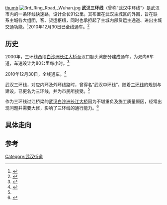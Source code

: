 [[file:wuhan_ring_roads.png|thumb]]
[[File:3rd_Ring_Road,_Wuhan.jpg|thumb]]
'''武汉三环线'''（曾称“武汉中环线”）是武汉市内的一条环线快速路，设计全长91公里。其布置在武汉主城区的外围，旨在联系主城各大组团，客、货运枢纽，同时也承担起了主城内部货运主通道、进出主城交通功能。<ref name="武汉市交通环线权威发布">{{cite web | url=http://www.whplan.cn/story/story_13.asp | title=武汉市交通环线权威发布 | accessdate=2012-01-22 | archive-date=2019-01-02 | archive-url=https://web.archive.org/web/20190102050955/http://www.whplan.cn/story/story_13.asp | dead-url=yes }}</ref>2010年12月30日已全线通车。<ref name="武汉三环线明天全线通车">{{cite web | url=http://news.163.com/10/1229/01/6P1J7HII00014AED.html | title=武汉三环线明天全线通车 | accessdate=2012-01-22 | archive-url=https://web.archive.org/web/20171107025128/http://news.163.com/10/1229/01/6P1J7HII00014AED.html | archive-date=2017-11-07 | dead-url=yes }}</ref>

==历史==
2000年，三环线西段[[白沙洲长江大桥|白沙洲长江大桥]]至汉口额头湾部分建成通车，为双向6车道，车速设计为80公里每小时。<ref name="武汉三环线年底贯通 管理纳入大城管">{{cite web | url=http://news.fdc.com.cn/cjgh/312221_2.htm | title=武汉三环线年底贯通 管理纳入大城管 | accessdate=2012-01-22 | archive-url=https://web.archive.org/web/20171107030152/http://news.fdc.com.cn/cjgh/312221_2.htm | archive-date=2017-11-07 | dead-url=yes }}</ref>

2010年12月30日，全线通车。<ref name="武汉三环线明天全线通车">{{cite web | url=http://news.163.com/10/1229/01/6P1J7HII00014AED.html | title=武汉三环线明天全线通车 | accessdate=2012-01-22 | archive-url=https://web.archive.org/web/20171107025128/http://news.163.com/10/1229/01/6P1J7HII00014AED.html | archive-date=2017-11-07 | dead-url=yes }}</ref>

武汉三环线，对应内环及外环线路时，曾得名“武汉中环线”。随着[[武汉二环线|二环线]]的规划与建设，已更名为三环线，并为市民所接受。<ref name="武汉市交通环线权威发布" />

作为三环线过江桥梁的[[武汉白沙洲长江大桥|武汉白沙洲长江大桥]]因为不堪重负及施工质量原因，经常出现问题并需要大修，影响了三环线的通行能力。<ref name="武汉内环将南扩 桥都变迁见证武汉速度">{{cite web | url=http://news.cnhubei.com/hbrb/hbrbsglk/hbrb03/201008/t1391793.shtml | title=武汉内环将南扩 桥都变迁见证武汉速度 | accessdate=2012-01-23 | archive-date=2016-03-25 | archive-url=https://web.archive.org/web/20160325013618/http://news.cnhubei.com/hbrb/hbrbsglk/hbrb03/201008/t1391793.shtml | dead-url=no }}</ref>

==具体走向==
==参考==
{{reflist}}


{{武汉主要道路}}

[[Category:武汉街道|Category:武汉街道]]